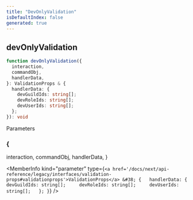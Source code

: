 ```yaml
---
title: "DevOnlyValidation"
isDefaultIndex: false
generated: true
---
```



<!-- This file was generated from the CommandKit source. Do not modify. Instead, re-run the "docgen" script -->


## devOnlyValidation

<GenerationInfo sourceFile="packages/legacy/src/validations/devOnly.ts" sourceLine="3" packageName="@commandkit/legacy" />



```ts title="Signature"
function devOnlyValidation({
  interaction,
  commandObj,
  handlerData,
}: ValidationProps & {
  handlerData: {
    devGuildIds: string[];
    devRoleIds: string[];
    devUserIds: string[];
  };
}): void
```
Parameters

### \{
  interaction,
  commandObj,
  handlerData,
}

<MemberInfo kind="parameter" type={`<a href='/docs/next/api-reference/legacy/interfaces/validation-props#validationprops'>ValidationProps</a> &#38; {   handlerData: {     devGuildIds: string[];     devRoleIds: string[];     devUserIds: string[];   }; }`} />

